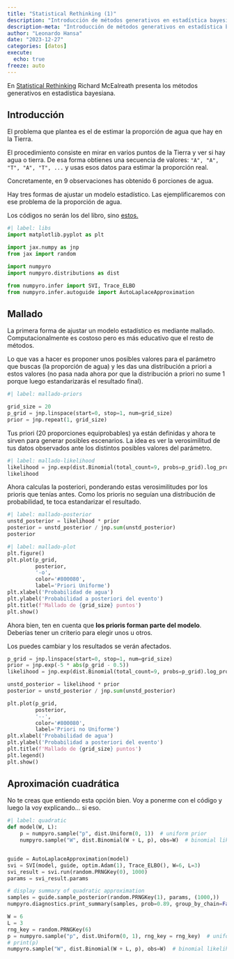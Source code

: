 ```yaml
---
title: "Statistical Rethinking (1)"
description: "Introducción de métodos generativos en estadística bayesiana, basados en el libro Statistical Rethinking de Richard McElreath"
description-meta: "Introducción de métodos generativos en estadística bayesiana, basados en el libro Statistical Rethinking de Richard McElreath"
author: "Leonardo Hansa"
date: "2023-12-27"
categories: [datos]
execute: 
  echo: true
freeze: auto
---
```


En [Statistical Rethinking](https://xcelab.net/rm/statistical-rethinking/) Richard McEalreath presenta los métodos generativos en estadística bayesiana. 

## Introducción

El problema que plantea es el de estimar la proporción de agua que hay en la Tierra. 

El procedimiento consiste en mirar en varios puntos de la Tierra y ver si hay agua o tierra. De esa forma obtienes una secuencia de valores: `"A", "A", "T", "A", "T", ...` y usas esos datos para estimar la proporción real. 

Concretamente, en 9 observaciones has obtenido 6 porciones de agua.

Hay tres formas de ajustar un modelo estadístico. Las ejemplificaremos con ese problema de la proporción de agua. 

Los códigos no serán los del libro, sino [estos.](https://fehiepsi.github.io/rethinking-numpyro/)

```python
#| label: libs
import matplotlib.pyplot as plt

import jax.numpy as jnp
from jax import random

import numpyro
import numpyro.distributions as dist

from numpyro.infer import SVI, Trace_ELBO
from numpyro.infer.autoguide import AutoLaplaceApproximation
```

## Mallado

La primera forma de ajustar un modelo estadístico es mediante mallado. Computacionalmente es costoso pero es más educativo que el resto de métodos. 

Lo que vas a hacer es proponer unos posibles valores para el parámetro que buscas (la proporción de agua) y les das una distribución a priori a estos valores (no pasa nada ahora por que la distribución a priori no sume 1 porque luego estandarizarás el resultado final).  


```python
#| label: mallado-priors

grid_size = 20
p_grid = jnp.linspace(start=0, stop=1, num=grid_size)
prior = jnp.repeat(1, grid_size)
```

Tus priori (20 proporciones equiprobables) ya están definidas y ahora te sirven para generar posibles escenarios. La idea es ver la verosimilitud de tus datos observados ante los distintos posibles valores del parámetro. 

```python
#| label: mallado-likelihood
likelihood = jnp.exp(dist.Binomial(total_count=9, probs=p_grid).log_prob(6))
likelihood
```

Ahora calculas la posteriori, ponderando estas verosimilitudes por los prioris que tenías antes. Como los prioris no seguían una distribución de probabilidad, te toca estandarizar el resultado.

```python
#| label: mallado-posterior
unstd_posterior = likelihood * prior
posterior = unstd_posterior / jnp.sum(unstd_posterior)
posterior
```


```python
#| label: mallado-plot
plt.figure()
plt.plot(p_grid, 
         posterior, 
         '-o', 
         color='#800080', 
         label='Priori Uniforme')
plt.xlabel('Probabilidad de agua')
plt.ylabel('Probabilidad a posteriori del evento')
plt.title(f'Mallado de {grid_size} puntos')
plt.show()
```

Ahora bien, ten en cuenta que **los prioris forman parte del modelo**. Deberías tener un criterio para elegir unos u otros. 

Los puedes cambiar y los resultados se verán afectados. 

```python
p_grid = jnp.linspace(start=0, stop=1, num=grid_size)
prior = jnp.exp(-5 * abs(p_grid - 0.5))
likelihood = jnp.exp(dist.Binomial(total_count=9, probs=p_grid).log_prob(6))

unstd_posterior = likelihood * prior
posterior = unstd_posterior / jnp.sum(unstd_posterior)

plt.plot(p_grid, 
         posterior, 
         '--', 
         color='#800080', 
         label='Priori no Uniforme')
plt.xlabel('Probabilidad de agua')
plt.ylabel('Probabilidad a posteriori del evento')
plt.title(f'Mallado de {grid_size} puntos')
plt.legend()
plt.show()
```

## Aproximación cuadrática

No te creas que entiendo esta opción bien. Voy a ponerme con el código y luego la voy explicando... si eso. 

```python
#| label: quadratic
def model(W, L):
    p = numpyro.sample("p", dist.Uniform(0, 1))  # uniform prior
    numpyro.sample("W", dist.Binomial(W + L, p), obs=W)  # binomial likelihood


guide = AutoLaplaceApproximation(model)
svi = SVI(model, guide, optim.Adam(1), Trace_ELBO(), W=6, L=3)
svi_result = svi.run(random.PRNGKey(0), 1000)
params = svi_result.params

# display summary of quadratic approximation
samples = guide.sample_posterior(random.PRNGKey(1), params, (1000,))
numpyro.diagnostics.print_summary(samples, prob=0.89, group_by_chain=False)
```

```python
W = 6
L = 3
rng_key = random.PRNGKey(6)
p = numpyro.sample("p", dist.Uniform(0, 1), rng_key = rng_key)  # uniform prior
# print(p)
numpyro.sample("W", dist.Binomial(W + L, p), obs=W)  # binomial likelihood
```





